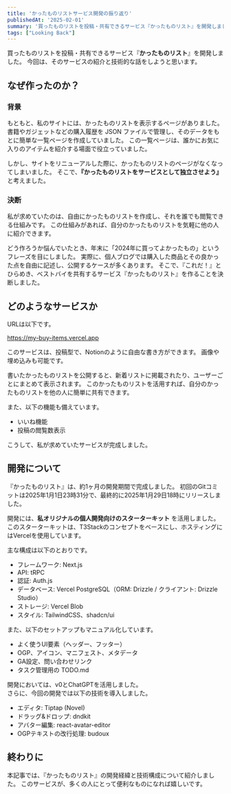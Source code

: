```yaml
---
title: 'かったものリストサービス開発の振り返り'
publishedAt: '2025-02-01'
summary: '買ったものリストを投稿・共有できるサービス『かったものリスト』を開発しました。今回は、そのサービスの紹介と技術的な話をしようと思います。'
tags: ["Looking Back"]
---
```


買ったものリストを投稿・共有できるサービス『**かったものリスト**』を開発しました。
今回は、そのサービスの紹介と技術的な話をしようと思います。

## なぜ作ったのか？
### 背景

もともと、私のサイトには、かったものリストを表示するページがありました。
書籍やガジェットなどの購入履歴を JSON ファイルで管理し、そのデータをもとに簡単な一覧ページを作成していました。
この一覧ページは、誰かにお気に入りのアイテムを紹介する場面で役立っていました。

しかし、サイトをリニューアルした際に、かったものリストのページがなくなってしまいました。
そこで、**『かったものリストをサービスとして独立させよう』** と考えました。

### 決断

私が求めていたのは、自由にかったものリストを作成し、それを誰でも閲覧できる仕組みです。
この仕組みがあれば、自分のかったものリストを気軽に他の人に紹介できます。

どう作ろうか悩んでいたとき、年末に「2024年に買ってよかったもの」というフレーズを目にしました。
実際に、個人ブログでは購入した商品とその良かった点を自由に記述し、公開するケースが多くあります。
そこで、『これだ！』とひらめき、ベストバイを共有するサービス『かったものリスト』を作ることを決断しました。

## どのようなサービスか

URLは以下です。

https://my-buy-items.vercel.app

このサービスは、投稿型で、Notionのように自由な書き方ができます。
画像や埋め込みも可能です。

書いたかったものリストを公開すると、新着リストに掲載されたり、ユーザーごとにまとめて表示されます。
このかったものリストを活用すれば、自分のかったものリストを他の人に簡単に共有できます。

また、以下の機能も備えています。

- いいね機能
- 投稿の閲覧数表示

こうして、私が求めていたサービスが完成しました。

## 開発について

『かったものリスト』は、約1ヶ月の開発期間で完成しました。
初回のGitコミットは2025年1月1日23時31分で、最終的に2025年1月29日18時にリリースしました。

開発には、**私オリジナルの個人開発向けのスターターキット** を活用しました。
このスターターキットは、T3Stackのコンセプトをベースにし、ホスティングにはVercelを使用しています。

主な構成は以下のとおりです。

- フレームワーク: Next.js
- API: tRPC
- 認証: Auth.js
- データベース: Vercel PostgreSQL（ORM: Drizzle / クライアント: Drizzle Studio）
- ストレージ: Vercel Blob
- スタイル: TailwindCSS、shadcn/ui

また、以下のセットアップもマニュアル化しています。

- よく使うUI要素（ヘッダー、フッター）
- OGP、アイコン、マニフェスト、メタデータ
- GA設定、問い合わせリンク
- タスク管理用の TODO.md

開発においては、v0とChatGPTを活用しました。  
さらに、今回の開発では以下の技術を導入しました。

- エディタ: Tiptap (Novel)
- ドラッグ&ドロップ: dndkit
- アバター編集: react-avatar-editor
- OGPテキストの改行処理: budoux

## 終わりに

本記事では、『かったものリスト』の開発経緯と技術構成について紹介しました。
このサービスが、多くの人にとって便利なものになれば嬉しいです。
